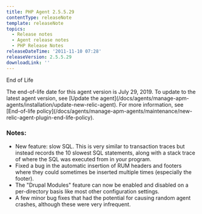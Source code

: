```yaml
---
title: PHP Agent 2.5.5.29
contentType: releaseNote
template: releaseNote
topics:
  - Release notes
  - Agent release notes
  - PHP Release Notes
releaseDateTime: '2011-11-10 07:28'
releaseVersion: 2.5.5.29
downloadLink: ''
---
```


End of Life

<Callout variant="important">
  The end-of-life date for this agent version is July 29, 2019. To update to the latest agent version, see [Update the agent](/docs/agents/manage-apm-agents/installation/update-new-relic-agent). For more information, see [End-of-life policy](/docs/agents/manage-apm-agents/maintenance/new-relic-agent-plugin-end-life-policy).
</Callout>

### Notes:

* New feature: slow SQL. This is very similar to transaction traces but instead records the 10 slowest SQL statements, along with a stack trace of where the SQL was executed from in your program.
* Fixed a bug in the automatic insertion of RUM headers and footers where they could sometimes be inserted multiple times (especially the footer).
* The "Drupal Modules" feature can now be enabled and disabled on a per-directory basis like most other configuration settings.
* A few minor bug fixes that had the potential for causing random agent crashes, although these were very infrequent.
